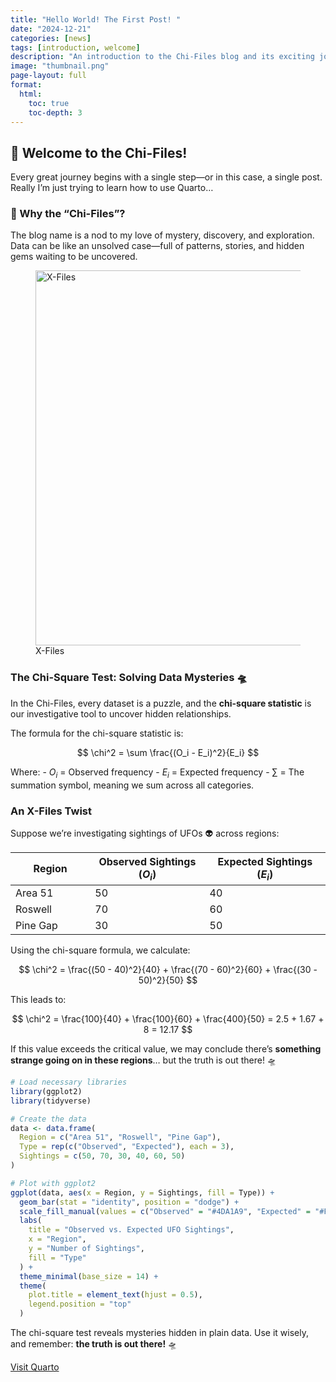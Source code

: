 ```yaml
---
title: "Hello World! The First Post! "
date: "2024-12-21"
categories: [news]
tags: [introduction, welcome]
description: "An introduction to the Chi-Files blog and its exciting journey trying to learn Quarto."
image: "thumbnail.png"
page-layout: full
format:
  html:
    toc: true
    toc-depth: 3
---
```


## 👋 Welcome to the Chi-Files!

Every great journey begins with a single step—or in this case, a single post. Really I'm just trying to learn how to use Quarto...

### 🌟 Why the "Chi-Files"?

The blog name is a nod to my love of mystery, discovery, and exploration. Data can be like an unsolved case—full of patterns, stories, and hidden gems waiting to be uncovered.

![X-Files](thumbnail.png){fig-align="center" width="600"}

### The Chi-Square Test: Solving Data Mysteries 🛸

In the Chi-Files, every dataset is a puzzle, and the **chi-square statistic** is our investigative tool to uncover hidden relationships.

The formula for the chi-square statistic is:

$$
\chi^2 = \sum \frac{(O_i - E_i)^2}{E_i}
$$

Where: - $O_i$ = Observed frequency - $E_i$ = Expected frequency - $\sum$ = The summation symbol, meaning we sum across all categories.

### **An X-Files Twist**

Suppose we’re investigating sightings of UFOs 👽 across regions:

| **Region** | **Observed Sightings** ($O_i$) | **Expected Sightings** ($E_i$) |
|------------------|--------------------------|----------------------------|
| Area 51    | 50                             | 40                             |
| Roswell    | 70                             | 60                             |
| Pine Gap   | 30                             | 50                             |

Using the chi-square formula, we calculate:

$$
\chi^2 = \frac{(50 - 40)^2}{40} + \frac{(70 - 60)^2}{60} + \frac{(30 - 50)^2}{50}
$$

This leads to:

$$
\chi^2 = \frac{100}{40} + \frac{100}{60} + \frac{400}{50} = 2.5 + 1.67 + 8 = 12.17
$$

If this value exceeds the critical value, we may conclude there's **something strange going on in these regions**... but the truth is out there! 🛸

```r
# Load necessary libraries
library(ggplot2)
library(tidyverse)

# Create the data
data <- data.frame(
  Region = c("Area 51", "Roswell", "Pine Gap"),
  Type = rep(c("Observed", "Expected"), each = 3),
  Sightings = c(50, 70, 30, 40, 60, 50)
)

# Plot with ggplot2
ggplot(data, aes(x = Region, y = Sightings, fill = Type)) +
  geom_bar(stat = "identity", position = "dodge") +
  scale_fill_manual(values = c("Observed" = "#4DA1A9", "Expected" = "#FFC145")) +
  labs(
    title = "Observed vs. Expected UFO Sightings",
    x = "Region",
    y = "Number of Sightings",
    fill = "Type"
  ) +
  theme_minimal(base_size = 14) +
  theme(
    plot.title = element_text(hjust = 0.5),
    legend.position = "top"
  )
```

::: {.callout-important}
The chi-square test reveals mysteries hidden in plain data. Use it wisely, and remember: **the truth is out there!** 🛸
:::


[Visit Quarto](https://quarto.org)

